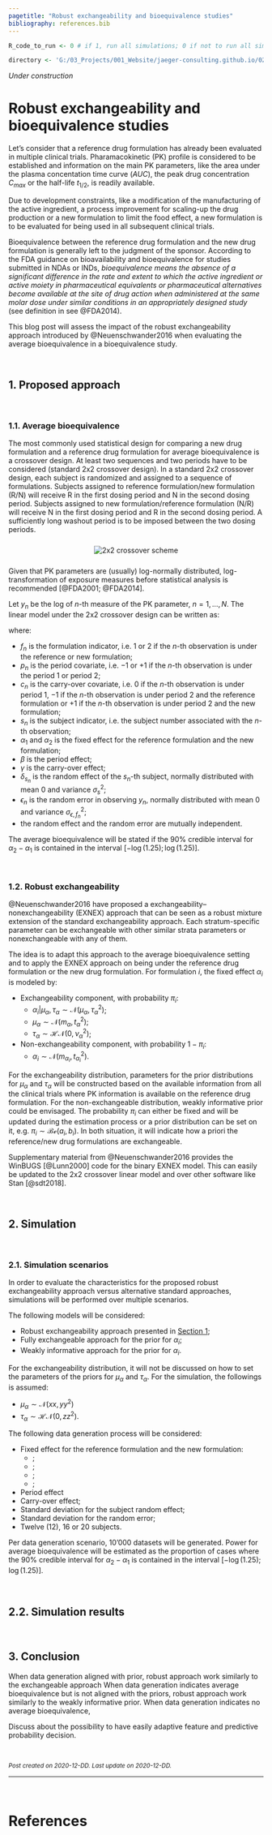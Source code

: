 ```yaml
---
pagetitle: "Robust exchangeability and bioequivalence studies"
bibliography: references.bib
---
```

<script type="text/x-mathjax-config">
    MathJax.Hub.Config({ TeX: { equationNumbers: {autoNumber: "all"} } });
</script>
  
```r

R_code_to_run <- 0 # if 1, run all simulations; 0 if not to run all simulations

directory <- 'G:/03_Projects/001_Website/jaeger-consulting.github.io/02_05_exnex_bioequivalence_R_codes/'

```

*Under construction*


# Robust exchangeability and bioequivalence studies

Let's consider that a reference drug formulation has already been evaluated in multiple clinical trials. Pharamacokinetic (PK) profile is considered to be established and information on the main PK parameters, like the area under the plasma concentation time curve ($AUC$), the peak drug concentration $C_{max}$ or the half-life $t_{1/2}$, is readily available.

Due to development constraints, like a modification of the manufacturing of the active ingredient, a process improvement for scaling-up the drug production or a new formulation to limit the food effect, a new formulation is to be evaluated for being used in all subsequent clinical trials.

Bioequivalence between the reference drug formulation and the new drug formulation is generally left to the judgment of the sponsor. According to the FDA guidance on bioavailability and bioequivalence for studies submitted in NDAs or INDs, *bioequivalence means the absence of a significant difference in the rate and extent to which the active ingredient or active moiety in pharmaceutical equivalents or pharmaceutical alternatives become available at the site of drug action when administered at the same molar dose under similar conditions in an appropriately designed study* (see definition in see @FDA2014).

This blog post will assess the impact of the robust exchangeability approach introduced by @Neuenschwander2016 when evaluating the average bioequivalence in a bioequivalence study. 

<br>


## 1. Proposed approach {#sec:proposed_approach}

<br>

### 1.1. Average bioequivalence

The most commonly used statistical design for comparing a new drug formulation and a reference drug formulation for average bioequivalence is a crossover design. At least two sequences and two periods have to be considered (standard 2x2 crossover design). In a standard 2x2 crossover design, each subject is randomized and assigned to a sequence of formulations. Subjects assigned to reference formulation/new formulation (R/N) will receive R in the first dosing period and N in the second dosing period. Subjects assigned to new formulation/reference formulation (N/R) will receive N in the first dosing period and R in the second dosing period. A sufficiently long washout period is to be imposed between the two dosing periods.

<center>
<div>
<img src="images/crossover_graph.png" alt = "2x2 crossover scheme" style = "margin-top: 10px; margin-bottom: 10px;">
</div>
</center>

Given that PK parameters are (usually) log-normally distributed, log-transformation of exposure measures before statistical analysis is recommended [@FDA2001; @FDA2014].

Let $y_{n}$ be the log of $n$-th measure of the PK parameter, $n=1,\ldots,N$. The linear model under the 2x2 crossover design can be written as:

\begin{equation}
  y_{n} = \alpha_{f_{n}} + \beta \times p_{n} + \gamma \times c_{n} + \delta_{s_{n}} + \epsilon_{n}
  \label{eq:equation1}
\end{equation}


where:

- $f_{n}$ is the formulation indicator, i.e. $1$ or $2$ if the $n$-th observation is under the reference or new formulation;
- $p_{n}$ is the period covariate, i.e. $-1$ or $+1$ if the $n$-th observation is under the period 1 or period 2;
- $c_{n}$ is the carry-over covariate, i.e. $0$ if the $n$-th observation is under period 1, $-1$ if the $n$-th observation is under period 2 and the reference formulation or $+1$ if the $n$-th observation is under period 2 and the new formulation;
- $s_{n}$ is the subject indicator, i.e. the subject number associated with the $n$-th observation;
- $\alpha_{1}$ and $\alpha_{2}$ is the fixed effect for the reference formulation and the new formulation;
- $\beta$ is the period effect;
- $\gamma$ is the carry-over effect;
- $\delta_{s_{n}}$ is the random effect of the $s_{n}$-th subject, normally distributed with mean 0 and variance $\sigma_{s}^{2}$;
- $\epsilon_{n}$ is the random error in observing $y_{n}$, normally distributed with mean 0 and variance $\sigma_{\epsilon,f_n}^{2}$;
- the random effect and the random error are mutually independent.

The average bioequivalence will be stated if the 90% credible interval for $\alpha_{2} - \alpha_{1}$ is contained in the interval $\left[-\log\left(1.25\right); \log\left(1.25\right)\right]$.

<br>

### 1.2. Robust exchangeability

@Neuenschwander2016 have proposed a exchangeability–nonexchangeability (EXNEX) approach that can be seen as a robust mixture extension of the standard exchangeability approach. Each stratum-specific parameter can be exchangeable with other similar strata parameters or nonexchangeable with any of them.

The idea is to adapt this approach to the average bioequivalence setting and to apply the EXNEX approach on being under the reference drug formulation or the new drug formulation. For formulation $i$, the fixed effect $\alpha_{i}$ is modeled by:

- Exchangeability component, with probability $\pi_{i}$:
  * $\alpha_{i}|\mu_{\alpha},\tau_{\alpha} \sim \mathcal{N}\left(\mu_{\alpha},\tau_{\alpha}^{2}\right)$;
  * $\mu_{\alpha} \sim \mathcal{N}\left(m_{\alpha},t_{\alpha}^{2}\right)$;
  * $\tau_{\alpha} \sim \mathcal{HN}\left(0,\nu_{\alpha}^{2}\right)$;

- Non-exchangeability component, with probability $1 - \pi_{i}$:
  * $\alpha_{i} \sim \mathcal{N}\left(m_{\alpha_{i}},t_{\alpha_{i}}^{2}\right)$.

For the exchangeability distribution, parameters for the prior distributions for $\mu_{\alpha}$ and $\tau_{\alpha}$ will be constructed based on the available information from all the clinical trials where PK information is available on the reference drug formulation. For the non-exchangeable distribution, weakly informative prior could be envisaged. 
The probability $\pi_{i}$ can either be fixed and will be updated during the estimation process or a prior distribution can be set on it, e.g. $\pi_{i} \sim \mathcal{Be}\left(a_{i}, b_{i}\right)$. In both situation, it will indicate how a priori the reference/new drug formulations are exchangeable.

Supplementary material from @Neuenschwander2016 provides the WinBUGS [@Lunn2000] code for the binary EXNEX model. This can easily be updated to the 2x2 crossover linear model and over other software like Stan [@sdt2018].

<br>


## 2. Simulation

<br>

### 2.1. Simulation scenarios

In order to evaluate the characteristics for the proposed robust exchangeability approach versus alternative standard approaches, simulations will be performed over multiple scenarios.

The following models will be considered:

- Robust exchangeability approach presented in [Section 1](#sec:proposed_approach);
- Fully exchangeable approach for the prior for $\alpha_{i}$;
- Weakly informative approach for the prior for $\alpha_{i}$.

For the exchangeability distribution, it will not be discussed on how to set the parameters of the priors for $\mu_{\alpha}$ and $\tau_{\alpha}$. For the simulation, the followings is assumed:

- $\mu_{\alpha} \sim \mathcal{N}\left(xx,yy^2\right)$
- $\tau_{\alpha} \sim \mathcal{HN}\left(0,zz^2\right)$.

 The following data generation process will be considered:
 
 - Fixed effect for the reference formulation and the new formulation:
   * ;
   * ;
   * ;
   * ;
 - Period effect
 - Carry-over effect;
 - Standard deviation for the subject random effect;
 - Standard deviation for the random error;
 - Twelve (12), 16 or 20 subjects.

Per data generation scenario, 10'000 datasets will be generated. Power for average bioequivalence will be estimated as the proportion of cases where the 90% credible interval for $\alpha_{2} - \alpha_{1}$ is contained in the interval $\left[-\log\left(1.25\right); \log\left(1.25\right)\right]$.

<br>

## 2.2. Simulation results

<br>


## 3. Conclusion


When data generation aligned with prior, robust approach work similarly to the exchangeable approach
When data generation indicates average bioequivalence but is not aligned with the priors, robust approach work similarly to the weakly informative prior.
When data generation indicates no average bioequivalence, 

Discuss about the possibility to have easily adaptive feature and predictive probability decision.


<br>

<small>*Post created on 2020-12-DD. Last update on 2020-12-DD.*</small>

---

<br>

# References
<small>